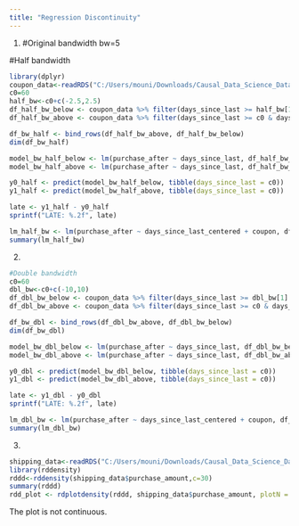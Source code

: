 ```yaml
---
title: "Regression Discontinuity"
---
```


::: callout-note
:::
1.
#Original bandwidth bw=5

#Half bandwidth
```r
library(dplyr)
coupon_data<-readRDS("C:/Users/mouni/Downloads/Causal_Data_Science_Data/Causal_Data_Science_Data/coupon.rds")
c0=60
half_bw<-c0+c(-2.5,2.5)
df_half_bw_below <- coupon_data %>% filter(days_since_last >= half_bw[1] & days_since_last < c0)
df_half_bw_above <- coupon_data %>% filter(days_since_last >= c0 & days_since_last <= half_bw[2])

df_bw_half <- bind_rows(df_half_bw_above, df_half_bw_below)
dim(df_bw_half)

model_bw_half_below <- lm(purchase_after ~ days_since_last, df_half_bw_below)
model_bw_half_above <- lm(purchase_after ~ days_since_last, df_half_bw_above)

y0_half <- predict(model_bw_half_below, tibble(days_since_last = c0))
y1_half <- predict(model_bw_half_above, tibble(days_since_last = c0))

late <- y1_half - y0_half
sprintf("LATE: %.2f", late)

lm_half_bw <- lm(purchase_after ~ days_since_last_centered + coupon, df_bw_half)
summary(lm_half_bw)
```
2.
```r

#Double bandwidth
c0=60
dbl_bw<-c0+c(-10,10)
df_dbl_bw_below <- coupon_data %>% filter(days_since_last >= dbl_bw[1] & days_since_last < c0)
df_dbl_bw_above <- coupon_data %>% filter(days_since_last >= c0 & days_since_last <= dbl_bw[2])

df_bw_dbl <- bind_rows(df_dbl_bw_above, df_dbl_bw_below)
dim(df_bw_dbl)

model_bw_dbl_below <- lm(purchase_after ~ days_since_last, df_dbl_bw_below)
model_bw_dbl_above <- lm(purchase_after ~ days_since_last, df_dbl_bw_above)

y0_dbl <- predict(model_bw_dbl_below, tibble(days_since_last = c0))
y1_dbl <- predict(model_bw_dbl_above, tibble(days_since_last = c0))

late <- y1_dbl - y0_dbl
sprintf("LATE: %.2f", late)

lm_dbl_bw <- lm(purchase_after ~ days_since_last_centered + coupon, df_bw_dbl)
summary(lm_dbl_bw)

```
3.
```r

shipping_data<-readRDS("C:/Users/mouni/Downloads/Causal_Data_Science_Data/Causal_Data_Science_Data/shipping.rds")
library(rddensity)
rddd<-rddensity(shipping_data$purchase_amount,c=30)
summary(rddd)
rdd_plot <- rdplotdensity(rddd, shipping_data$purchase_amount, plotN = 100)
```
The plot is not continuous.